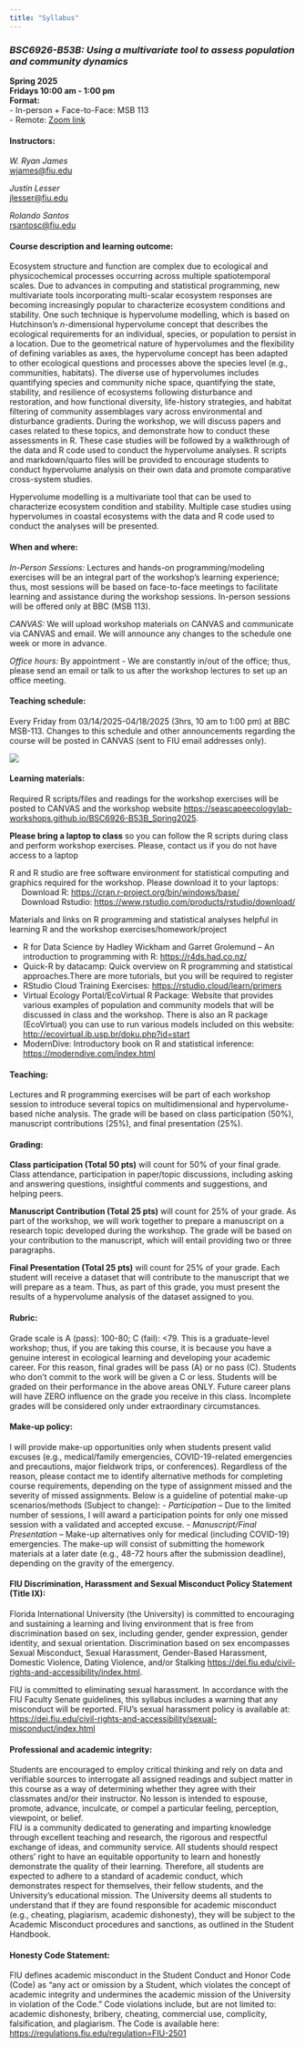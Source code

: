 ```yaml
---
title: "Syllabus"
---
```


### *BSC6926-B53B: Using a multivariate tool to assess population and community dynamics *

**Spring 2025**\
**Fridays 10:00 am - 1:00 pm**\
**Format:**\
 - In-person + Face-to-Face: MSB 113\
 - Remote: [Zoom link](https://fiu.zoom.us/j/94001884298?pwd=b25VZTh6eHFlOVdjRDhrbUV6OTBVZz09)

#### **Instructors:** 

*W. Ryan James*\
[wjames\@fiu.edu](mailto:wjames@fiu.edu){.email}

*Justin Lesser*\
[jlesser\@fiu.edu](mailto:jlesser@fiu.edu){.email} 

*Rolando Santos*\
[rsantosc\@fiu.edu](mailto:rsantosc@fiu.edu){.email} 

#### **Course description and learning outcome:**

Ecosystem structure and function are complex due to ecological and physicochemical processes occurring across multiple spatiotemporal scales. Due to advances in computing and statistical programming, new multivariate tools incorporating multi-scalar ecosystem responses are becoming increasingly popular to characterize ecosystem conditions and stability. One such technique is hypervolume modelling, which is based on Hutchinson’s *n*-dimensional hypervolume concept that describes the ecological requirements for an individual, species, or population to persist in a location. Due to the geometrical nature of hypervolumes and the flexibility of defining variables as axes, the hypervolume concept has been adapted to other ecological questions and processes above the species level (e.g., communities, habitats). The diverse use of hypervolumes includes quantifying species and community niche space, quantifying the state, stability, and resilience of ecosystems following disturbance and restoration, and how functional diversity, life-history strategies, and habitat filtering of community assemblages vary across environmental and disturbance gradients. During the workshop, we will discuss papers and cases related to these topics, and demonstrate how to conduct these assessments in R. These case studies will be followed by a walkthrough of the data and R code used to conduct the hypervolume analyses. R scripts and markdown/quarto files will be provided to encourage students to conduct hypervolume analysis on their own data and promote comparative cross-system studies.  


Hypervolume modelling is a multivariate tool that can be used to characterize ecosystem condition and stability. Multiple case studies using hypervolumes in coastal ecosystems with the data and R code used to conduct the analyses will be presented. 

#### **When and where:**

*In-Person Sessions:* Lectures and hands-on programming/modeling exercises will be an integral part of the workshop’s learning experience; thus, most sessions will be based on face-to-face meetings to facilitate learning and assistance during the workshop sessions. In-person sessions will be offered only at BBC (MSB 113). 

*CANVAS:* We will upload workshop materials on CANVAS and communicate via CANVAS and email. We will announce any changes to the schedule one week or more in advance.  

*Office hours:* By appointment - We are constantly in/out of the office; thus, please send an email or talk to us after the workshop lectures to set up an office meeting. 

#### Teaching schedule:
Every Friday from 03/14/2025-04/18/2025 (3hrs, 10 am to 1:00 pm) at BBC MSB-113. Changes to this schedule and other announcements regarding the course will be posted in CANVAS (sent to FIU email addresses only). 

![](Schedule.jpg)

#### **Learning materials:**

Required R scripts/files and readings for the workshop exercises will be posted to CANVAS and the workshop website <https://seascapeecologylab-workshops.github.io/BSC6926-B53B_Spring2025>.

**Please bring a laptop to class** so you can follow the R scripts during class and perform workshop exercises. Please, contact us if you do not have access to a laptop

R and R studio are free software environment for statistical computing and graphics required for the workshop. Please download it to your laptops:\
   Download R: <https://cran.r-project.org/bin/windows/base/>\
   Download Rstudio: <https://www.rstudio.com/products/rstudio/download/>

Materials and links on R programming and statistical analyses helpful in learning R and the workshop exercises/homework/project

-    R for Data Science by Hadley Wickham and Garret Grolemund -- An introduction to programming with R: <https://r4ds.had.co.nz/>\
-    Quick-R by datacamp: Quick overview on R programming and statistical approaches.There are more tutorials, but you will be required to register\
-    RStudio Cloud Training Exercises: <https://rstudio.cloud/learn/primers>\
-    Virtual Ecology Portal/EcoVirtual R Package: Website that provides various examples of population and community models that will be discussed in class and the workshop. There is also an R package (EcoVirtual) you can use to run various models included on this website: <http://ecovirtual.ib.usp.br/doku.php?id=start>\
-    ModernDive: Introductory book on R and statistical inference: <https://moderndive.com/index.html>

#### **Teaching:** 
Lectures and R programming exercises will be part of each workshop session to introduce several topics on multidimensional and hypervolume-based niche analysis. The grade will be based on class participation (50%), manuscript contributions (25%), and final presentation (25%). 

#### **Grading:** 

**Class participation (Total 50 pts)** will count for 50% of your final grade. Class attendance, participation in paper/topic discussions, including asking and answering questions, insightful comments and suggestions, and helping peers.

**Manuscript Contribution (Total 25 pts)** will count for 25% of your grade. As part of the workshop, we will work together to prepare a manuscript on a research topic developed during the workshop. The grade will be based on your contribution to the manuscript, which will entail providing two or three paragraphs. 

**Final Presentation (Total 25 pts)** will count for 25% of your grade. Each student will receive a dataset that will contribute to the manuscript that we will prepare as a team. Thus, as part of this grade, you must present the results of a hypervolume analysis of the dataset assigned to you.  


#### **Rubric: **
Grade scale is A (pass): 100-80; C (fail): <79. This is a graduate-level workshop; thus, if you are taking this course, it is because you have a genuine interest in ecological learning and developing your academic career. For this reason, final grades will be pass (A) or no pass (C). Students who don’t commit to the work will be given a C or less. Students will be graded on their performance in the above areas ONLY. Future career plans will have ZERO influence on the grade you receive in this class. Incomplete grades will be considered only under extraordinary circumstances. 

#### **Make-up policy: **
I will provide make-up opportunities only when students present valid excuses (e.g., medical/family emergencies, COVID-19-related emergencies and precautions, major fieldwork trips, or conferences). Regardless of the reason, please contact me to identify alternative methods for completing course requirements, depending on the type of assignment missed and the severity of missed assignments. Below is a guideline of potential make-up scenarios/methods (Subject to change):
-   *Participation* – Due to the limited number of sessions, I will award a participation points for only one missed session with a validated and accepted excuse.
-   *Manuscript/Final Presentation* – Make-up alternatives only for medical (including COVID-19) emergencies. The make-up will consist of submitting the homework materials at a later date (e.g., 48-72 hours after the submission deadline), depending on the gravity of the emergency.   

#### **FIU Discrimination, Harassment and Sexual Misconduct Policy Statement (Title IX):**
Florida International University (the University) is committed to encouraging and sustaining a learning and living environment that is free from discrimination based on sex, including gender, gender expression, gender identity, and sexual orientation. Discrimination based on sex encompasses Sexual Misconduct, Sexual Harassment, Gender-Based Harassment, Domestic Violence, Dating Violence, and/or Stalking <https://dei.fiu.edu/civil-rights-and-accessibility/index.html>.\

FIU is committed to eliminating sexual harassment. In accordance with the FIU Faculty Senate guidelines, this syllabus includes a warning that any misconduct will be reported. FIU's sexual harassment policy is available at: <https://dei.fiu.edu/civil-rights-and-accessibility/sexual-misconduct/index.html>
 

#### **Professional and academic integrity:**
Students are encouraged to employ critical thinking and rely on data and verifiable sources to interrogate all assigned readings and subject matter in this course as a way of determining whether they agree with their classmates and/or their instructor. No lesson is intended to espouse, promote, advance, inculcate, or compel a particular feeling, perception, viewpoint, or belief. \
FIU is a community dedicated to generating and imparting knowledge through excellent teaching and research, the rigorous and respectful exchange of ideas, and community service. All students should respect others' right to have an equitable opportunity to learn and honestly demonstrate the quality of their learning. Therefore, all students are expected to adhere to a standard of academic conduct, which demonstrates respect for themselves, their fellow students, and the University's educational mission. The University deems all students to understand that if they are found responsible for academic misconduct (e.g., cheating, plagiarism, academic dishonesty), they will be subject to the Academic Misconduct procedures and sanctions, as outlined in the Student Handbook.


#### **Honesty Code Statement:**
FIU defines academic misconduct in the Student Conduct and Honor Code (Code) as "any act or omission by a Student, which violates the concept of academic integrity and undermines the academic mission of the University in violation of the Code." Code violations include, but are not limited to: academic dishonesty, bribery, cheating, commercial use, complicity, falsification, and plagiarism. The Code is available here: <https://regulations.fiu.edu/regulation=FIU-2501>

